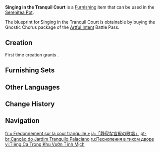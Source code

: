 {{Furnishing Infobox
|id             = 370736
|image          = Item Singing in the Tranquil Court.png
|category       = Building
|subcategory    = Sumeru
|quality        = 4
|adeptal_energy = 90
|load           = 440
|reduced_load   = 329
|description    = An open, broad structure that combines a blue-toned glass dome and a golden frame for an elegant and bright look. The green tiles and the gray-white stones below give the common folk of [[Sumeru]] a genial impression, such that some researchers have called the two structural features the symbols of a "noble soul" and a "humble form" respectively. Though the original intent of such structures is unknown, researchers very much enjoy resting within them to calm themselves and ponder questions.
|mention        = 
|blueprint      = [[Battle Pass/Artful Intent|Artful Intent]] Battle Pass: Gnostic Chorus
|battlepass     = Artful Intent
}}
'''Singing in the Tranquil Court''' is a [[Furnishing]] item that can be used in the [[Serenitea Pot]].

The blueprint for Singing in the Tranquil Court is obtainable by buying the Gnostic Chorus package of the [[Battle Pass/Artful Intent|Artful Intent]] Battle Pass.

==Creation==
First time creation grants {{Item|Trust|24|x=90}}.
{{Recipe
|type = Creation
|time = 16h
|Iron Chunk = 8
|White Iron Chunk = 8
|sort = Iron Chunk;White Iron Chunk
}}

==Furnishing Sets==
{{Craft Usage|type=Furnishing Set}}

==Other Languages==
{{Other Languages
|en      = Singing in the Tranquil Court
|zhs     = 「澄寂宫园的歌咏」
|zhs_rm  = "Chéngjì Gōngyuán de Gēyǒng"
|zht     = 「澄寂宮園的歌詠」
|zht_rm  = "Chéngjì Gōngyuán de Gēyǒng"
|zh_tl   = 
|ja      = 「静寂な宮殿の歌唱」
|ja_rm   = "Seijyaku-na Kyuuden no Kashou"{{assumed}}
|ja_tl   = "The Singing of Tranquil Court"
|ko      = 「맑고 고요한 궁중 정원의 노래」
|ko_rm   = "Malgo Goyohan Gungjung Jeong'won-ui Norae"
|ko_tl   = "Song of the Clear and Tranquil Palace Garden"
|es      = Imperturbabilidad del jardín melódico
|es_tl   = Imperturbability of the Melodic Garden
|fr      = «&nbsp;Fredonnement sur la cour tranquille&nbsp;»
|fr_tl   = "Humming in the Tranquil Court"
|ru      = Песнопения в тихом дворе
|ru_tl   = Singing in the Tranquil Court
|th      = "เพลงขับขานในสวนของวังอันเงียบสงบ"
|th_rm   = 
|th_tl   = 
|vi      = Tiếng Ca Trong Khu Vườn Tĩnh Mịch
|vi_tl   = 
|de      = „Arie des stillen Schlossgartens“
|de_tl   = "Aria of the Quiet Castle Garden"
|id      = Bernyanyi di Taman Terang
|id_tl   = Singing in the Garden of Light
|pt      = Canção do Jardim Tranquilo Palaciano
|pt_tl   = 
|tr      = Dingin Kalıntılardaki Şarkı
|tr_tl   = 
|it      = Canto nella corte tranquilla
|it_tl   = Singing in the Tranquil Court
}}

==Change History==
{{Change History|3.5}}

==Navigation==
{{Furnishing Navbox|exterior}}

[[fr:« Fredonnement sur la cour tranquille »]]
[[ja:「静寂な宮殿の歌唱」]]
[[pt-br:Canção do Jardim Tranquilo Palaciano]]
[[ru:Песнопения в тихом дворе]]
[[vi:Tiếng Ca Trong Khu Vườn Tĩnh Mịch]]